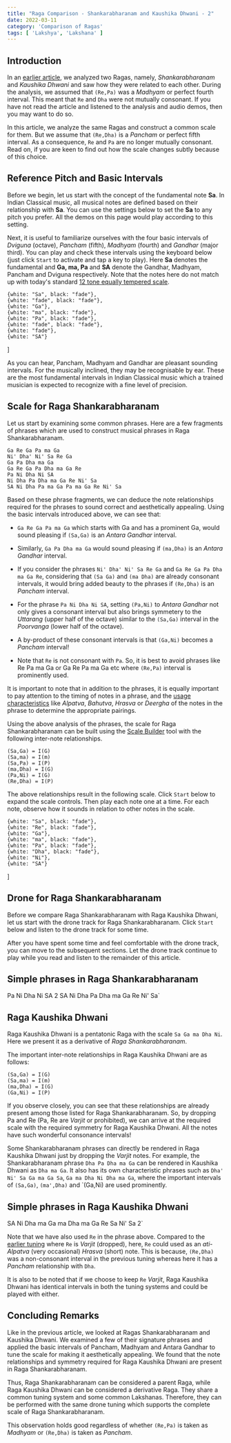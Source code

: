 ```yaml
---
title: "Raga Comparison - Shankarabharanam and Kaushika Dhwani - 2"
date: 2022-03-11
category: 'Comparison of Ragas'
tags: [ 'Lakshya', 'Lakshana' ]
---
```



## Introduction

In an [earlier article](/learn/shankarabharanam-kaushikadhwani/), we analyzed two Ragas, namely, *Shankarabharanam* and *Kaushika Dhwani* and saw how they were related to each other. During the analysis, we assumed that `(Re,Pa)` was a *Madhyam* or perfect fourth interval. This meant that `Re` and `Dha` were not mutually consonant. If you have not read the article and listened to the analysis and audio demos, then you may want to do so.

In this article, we analyze the same Ragas and construct a common scale for them. But we assume that `(Re,Dha)` is a *Pancham* or perfect fifth interval. As a consequence, `Re` and `Pa` are no longer mutually consonant. Read on, if you are keen to find out how the scale changes subtly because of this choice.

## Reference Pitch and Basic Intervals

Before we begin, let us start with the concept of the fundamental note **Sa**. In Indian Classical music, all musical notes are defined based on their relationship with **Sa**. You can use the settings below to set the **Sa** to any pitch you prefer. All the demos on this page would play according to this setting.

<CommonPitch />

Next, it is useful to familiarize ourselves with the four basic intervals of *Dviguna*  (octave), *Pancham* (fifth), *Madhyam* (fourth) and *Gandhar* (major third). You can play and check these intervals using the keyboard below (just click `Start` to activate and tap a key to play). Here **Sa** denotes the fundamental and **Ga, ma, Pa** and **SA** denote the Gandhar, Madhyam, Pancham and Dviguna respectively. Note that the notes here do not match up with today's standard [12 tone equally tempered scale](https://en.wikipedia.org/wiki/12_equal_temperament).

    {white: "Sa", black: "fade"},
    {white: "fade", black: "fade"},
    {white: "Ga"},
    {white: "ma", black: "fade"},
    {white: "Pa", black: "fade"},
    {white: "fade", black: "fade"},
    {white: "fade"},
    {white: "SA"}
]

<ScalePlayer title='Basic Intervals' noteSpec={notesBasicIntervals} scale={scaleBasicIntervals} />

As you can hear, Pancham, Madhyam and Gandhar are pleasant sounding intervals. For the musically inclined, they may be recognisable by ear. These are the most fundamental intervals in Indian Classical music which a trained musician is expected to recognize with a fine level of precision.

## Scale for Raga Shankarabharanam

Let us start by examining some common phrases. Here are a few fragments of phrases which are used to construct musical phrases in Raga Shankarabharanam.

```
Ga Re Ga Pa ma Ga
Ni' Dha' Ni' Sa Re Ga
Ga Pa Dha ma Ga 
Ga Re Ga Pa Dha ma Ga Re
Pa Ni Dha Ni SA
Ni Dha Pa Dha ma Ga Re Ni' Sa
SA Ni Dha Pa ma Ga Pa ma Ga Re Ni' Sa
```

Based on these phrase fragments, we can deduce the note relationships required for the phrases to sound correct and aesthetically appealing. Using the basic intervals introduced above, we can see that:

* `Ga Re Ga Pa ma Ga` which starts with Ga and has a prominent Ga, would sound pleasing if `(Sa,Ga)` is an *Antara Gandhar* interval. 

* Similarly, `Ga Pa Dha ma Ga` would sound pleasing if `(ma,Dha)` is an *Antara Gandhar* interval. 
 
* If you consider the phrases `Ni' Dha' Ni' Sa Re Ga` and `Ga Re Ga Pa Dha ma Ga Re`, considering that  `(Sa Ga)` and `(ma Dha)` are already consonant intervals, it would bring added beauty to the phrases if `(Re,Dha)` is an *Pancham* interval.

* For the phrase `Pa Ni Dha Ni SA`, setting `(Pa,Ni)` to *Antara Gandhar* not only gives a consonant interval but also brings symmetery to the *Uttarang* (upper half of the octave) similar to the `(Sa,Ga)` interval in the *Poorvanga* (lower half of the octave).

* A by-product of these consonant intervals is that `(Ga,Ni)` becomes a *Pancham* interval!

* Note that `Re` is not consonant with `Pa`. So, it is best to avoid phrases like Re Pa ma Ga or Ga Re Pa ma Ga etc where `(Re,Pa)` interval is prominently used.

It is important to note that in addition to the phrases, it is equally important to pay attention to the timing of notes in a phrase, and the [usage characteristics](/learn/grammar-of-music) like *Alpatva*, *Bahutva*, *Hrasva* or *Deergha* of the notes in the phrase to determine the appropriate pairings.

Using the above analysis of the phrases, the scale for Raga Shankarabharanam can be built using the [Scale Builder](/scalebuilder/) tool with the following inter-note relationships.

```
(Sa,Ga) = I(G)
(Sa,ma) = I(m)
(Sa,Pa) = I(P)
(ma,Dha) = I(G)
(Pa,Ni) = I(G)
(Re,Dha) = I(P)
```

The above relationships result in the following scale. Click `Start` below to expand the scale controls. Then play each note one at a time. For each note, observe how it sounds in relation to other notes in the scale.

    {white: "Sa", black: "fade"},
    {white: "Re", black: "fade"},
    {white: "Ga"},
    {white: "ma", black: "fade"},
    {white: "Pa", black: "fade"},
    {white: "Dha", black: "fade"},
    {white: "Ni"},
    {white: "SA"}
]

<ScalePlayer title='Scale for Raga Shankarabharanam' noteSpec={noteSpecShankarabharanam} scale={shankarabharanamScale2} />

## Drone for Raga Shankarabharanam

Before we compare Raga Shankarabharanam with Raga Kaushika Dhwani, let us start with the drone track for Raga Shankarabharanam. Click `Start` below and listen to the drone track for some time.

<DronePlayer title='Drone for Raga Shankarabharanam' settings={shankarabharanamDrone2} />

After you have spent some time and feel comfortable with the drone track, you can move to the subsequent sections. Let the drone track continue to play while you read and listen to the remainder of this article.

## Simple phrases in Raga Shankarabharanam

Pa Ni Dha Ni SA 2
SA Ni Dha Pa Dha ma Ga Re Ni' Sa`

<MotifPlayer title='Aarohi and Avarohi phrases for Raga Shankarabharanam' motif={shankarabharanamMotif} scale={shankarabharanamScale2} />

## Raga Kaushika Dhwani

Raga Kaushika Dhwani is a pentatonic Raga with the scale `Sa Ga ma Dha Ni`. Here we present it as a derivative of *Raga Shankarabharanam*.

The important inter-note relationships in Raga Kaushika Dhwani are as follows:

```
(Sa,Ga) = I(G)
(Sa,ma) = I(m)
(ma,Dha) = I(G)
(Ga,Ni) = I(P)
```

If you observe closely, you can see that these relationships are already present among those listed for Raga Shankarabharanam. So, by dropping Pa and Re (Pa, Re are *Varjit* or prohibited), we can arrive at the required scale with the required symmetry for Raga Kaushika Dhwani. All the notes have such wonderful consonance intervals!

Some Shankarabharanam phrases can directly be rendered in Raga Kaushika Dhwani just by dropping the *Varjit* notes. For example, the Shankarabharanam phrase `Dha Pa Dha ma Ga` can be rendered in Kaushika Dhwani as `Dha ma Ga`. It also has its own characteristic phrases such as `Dha' Ni' Sa Ga ma Ga Sa`, `Ga ma Dha Ni Dha ma Ga`, where the important intervals of `(Sa,Ga)`, `(ma',Dha)` and `(Ga,Ni) are used prominently.

## Simple phrases in Raga Kaushika Dhwani

SA Ni Dha ma Ga ma Dha ma Ga Re Sa Ni' Sa 2`

<MotifPlayer title='Aarohi and Avarohi phrases for Raga Kaushika Dhwani' motif={kaushikadhwaniMotif} scale={shankarabharanamScale2} />

Note that we have also used `Re` in the phrase above. Compared to the [earlier tuning](/learn/shankarabharanam-kaushikadhwani/) where `Re` is *Varjit* (dropped), here, `Re` could used as an *ati-Alpatva* (very occasional) *Hrasva* (short) note. This is because, `(Re,Dha)` was a non-consonant interval in the previous tuning whereas here it has a *Pancham* relationship with `Dha`.

It is also to be noted that if we choose to keep `Re` *Varjit*, Raga Kaushika Dhwani has identical intervals in both the tuning systems and could be played with either.

## Concluding Remarks

Like in the previous article, we looked at Ragas Shankarabharanam and Kaushika Dhwani. We examined a few of their signature phrases and applied the basic intervals of Pancham, Madhyam and Antara Gandhar to tune the scale for making it aesthetically appealing. We found that the note relationships and symmetry required for Raga Kaushika Dhwani are present in Raga Shankarabharanam.

Thus, Raga Shankarabharanam can be considered a parent Raga, while Raga Kaushika Dhwani can be considered a derivative Raga. They share a common tuning system and some common Lakshanas. Therefore, they can be performed with the same drone tuning which supports the complete scale of Raga Shankarabharanam.

This observation holds good regardless of whether `(Re,Pa)` is taken as *Madhyam* or `(Re,Dha)` is taken as *Pancham*.
